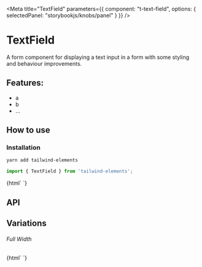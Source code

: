 

<Meta 
  title="TextField"
  parameters={{
    component: "t-text-field",
    options: { selectedPanel: "storybookjs/knobs/panel" }
  }}
/>

# TextField

A form component for displaying a text input in a form with some styling and behaviour improvements.

## Features:

- a
- b
- ...

## How to use

### Installation

```bash
yarn add tailwind-elements
```

```js
import { TextField } from 'tailwind-elements';
```

<Preview withToolbar>
  <Story name="Simple">
    {html`
      <t-text-field></t-text-field>
    `}
  </Story>
</Preview>

## API

<Props of="t-text-field" />

## Variations

###### Full Width

<Story name="Wide Text Input">
  {html`
    <t-text-field .width=${true}></t-text-field>
  `}
</Story>
